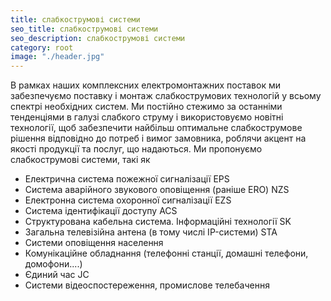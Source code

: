 ```yaml
---
title: слабкострумові системи
seo_title: слабкострумові системи
seo_description: слабкострумові системи
category: root
image: "./header.jpg"
---
```

В рамках наших комплексних електромонтажних поставок ми забезпечуємо поставку і монтаж слабкострумових технологій у всьому спектрі необхідних систем. Ми постійно стежимо за останніми тенденціями в галузі слабкого струму і використовуємо новітні технології, щоб забезпечити найбільш оптимальне слабкострумове рішення відповідно до потреб і вимог замовника, роблячи акцент на якості продукції та послуг, що надаються. Ми пропонуємо слабкострумові системи, такі як 

* Електрична система пожежної сигналізації EPS 
* Система аварійного звукового оповіщення (раніше ERO) NZS 
* Електронна система охоронної сигналізації EZS 
* Система ідентифікації доступу ACS 
* Структурована кабельна система. Інформаційні технології SK 
* Загальна телевізійна антена (в тому числі IP-системи) STA 
* Системи оповіщення населення 
* Комунікаційне обладнання (телефонні станції, домашні телефони, домофони....) 
* Єдиний час JC 
* Системи відеоспостереження, промислове телебачення 